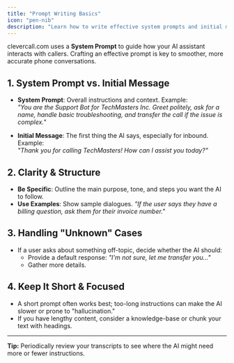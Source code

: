 ```yaml
---
title: "Prompt Writing Basics"
icon: "pen-nib"
description: "Learn how to write effective system prompts and initial messages for your AI assistants"
---
```


clevercall.com uses a **System Prompt** to guide how your AI assistant interacts with callers. Crafting an effective prompt is key to smoother, more accurate phone conversations.

## 1. System Prompt vs. Initial Message

- **System Prompt**: Overall instructions and context. Example:  
  _"You are the Support Bot for TechMasters Inc. Greet politely, ask for a name, handle basic troubleshooting, and transfer the call if the issue is complex."_

- **Initial Message**: The first thing the AI says, especially for inbound. Example:  
  _"Thank you for calling TechMasters! How can I assist you today?"_

## 2. Clarity & Structure

- **Be Specific**: Outline the main purpose, tone, and steps you want the AI to follow.
- **Use Examples**: Show sample dialogues. _"If the user says they have a billing question, ask them for their invoice number."_

## 3. Handling "Unknown" Cases

- If a user asks about something off-topic, decide whether the AI should:
  - Provide a default response: _"I'm not sure, let me transfer you…"_
  - Gather more details.

## 4. Keep It Short & Focused

- A short prompt often works best; too-long instructions can make the AI slower or prone to "hallucination."
- If you have lengthy content, consider a knowledge-base or chunk your text with headings.

---

**Tip:** Periodically review your transcripts to see where the AI might need more or fewer instructions.
